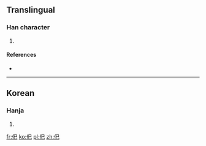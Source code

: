 ==Translingual==

===Han character===
{{Han char|rn=9|rad=人|as=03|sn=5|four=|canj=人口山 (ORU)|ids=⿰[[亻]][[巳]]}}

# {{defn|Han|sort=人03}}

====References====
* {{Han ref|kx=0094.051|dkj=|dj=|hdz=|uh=3436|ud=13366|bh=|bd=}}

----

==Korean==

===Hanja===
{{ko-hanja|hangeul=[[사]], [[화]]|rv=sa, hwa|mr=sa, hwa|y=sa, hwa|eumhun=되다|ehrv=doeda|ehmr=toeda|ehy=toyta}}

# {{defn|lang=ko|sort=人03}}

[[fr:㐶]]
[[ko:㐶]]
[[pl:㐶]]
[[zh:㐶]]